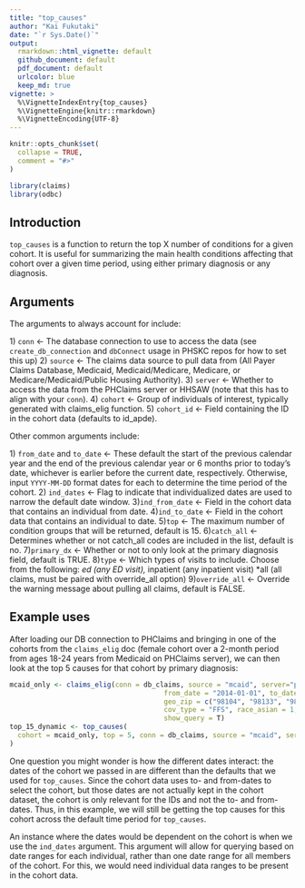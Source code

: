 ```yaml
---
title: "top_causes"
author: "Kai Fukutaki"
date: "`r Sys.Date()`"
output:
  rmarkdown::html_vignette: default
  github_document: default
  pdf_document: default
  urlcolor: blue
  keep_md: true
vignette: >
  %\VignetteIndexEntry{top_causes}
  %\VignetteEngine{knitr::rmarkdown}
  %\VignetteEncoding{UTF-8}
---
```


```r
knitr::opts_chunk$set(
  collapse = TRUE,
  comment = "#>"
)
```

```r
library(claims)
library(odbc)
```

## Introduction

`top_causes` is a function to return the top X number of conditions for a given cohort. It is useful for summarizing the main health conditions affecting that cohort over a given time period, using either primary diagnosis or any diagnosis.

## Arguments

The arguments to always account for include:

1\) `conn` \<- The database connection to use to access the data (see `create_db_connection` and `dbConnect` usage in PHSKC repos for how to set this up)
2\) `source` \<- The claims data source to pull data from (All Payer Claims Database, Medicaid, Medicaid/Medicare, Medicare, or Medicare/Medicaid/Public Housing Authority).
3\) `server` \<- Whether to access the data from the PHClaims server or HHSAW (note that this has to align with your `conn`).
4\) `cohort` \<- Group of individuals of interest, typically generated with claims_elig function.
5\) `cohort_id` \<- Field containing the ID in the cohort data (defaults to id_apde).

Other common arguments include:

1\) `from_date` and `to_date` \<- These default the start of the previous calendar year and the end of the previous calendar year or 6 months prior to today's date, whichever is earlier before the current date, respectively. Otherwise, input `YYYY-MM-DD` format dates for each to determine the time period of the cohort.
2\) `ind_dates` \<- Flag to indicate that individualized dates are used to narrow the default date window.
3\)`ind_from_date` \<- Field in the cohort data that contains an individual from date.
4\)`ind_to_date` \<- Field in the cohort data that contains an individual to date.
5\)`top` \<- The maximum number of condition groups that will be returned, default is 15.
6\)`catch_all` \<- Determines whether or not catch_all codes are included in the list, default is no.
7\)`primary_dx` \<- Whether or not to only look at the primary diagnosis field, default is TRUE.
8\)`type` \<- Which types of visits to include. Choose from the following:
*ed (any ED visit), 
*inpatient (any inpatient visit)
*all (all claims, must be paired with override_all option)
9\)`override_all` \<- Override the warning message about pulling all claims, default is FALSE.


## Example uses

After loading our DB connection to PHClaims and bringing in one of the cohorts from the `claims_elig` doc (female cohort over a 2-month period from ages 18-24 years from Medicaid on PHClaims server), we can then look at the top 5 causes for that cohort by primary diagnosis:

```r
mcaid_only <- claims_elig(conn = db_claims, source = "mcaid", server="phclaims",
                                      from_date = "2014-01-01", to_date = "2016-02-25",
                                      geo_zip = c("98104", "98133", "98155"),
                                      cov_type = "FFS", race_asian = 1, 
                                      show_query = T)
top_15_dynamic <- top_causes(
  cohort = mcaid_only, top = 5, conn = db_claims, source = "mcaid", server="phclaims"
)
```

One question you might wonder is how the different dates interact: the dates of the cohort we passed in are different than the defaults that we used for `top_causes`. Since the cohort data uses to- and from-dates to select the cohort, but those dates are not actually kept in the cohort dataset, the cohort is only relevant for the IDs and not the to- and from-dates. Thus, in this example, we will still be getting the top causes for this cohort across the default time period for `top_causes`.

An instance where the dates would be dependent on the cohort is when we use the `ind_dates` argument. This argument will allow for querying based on date ranges for each individual, rather than one date range for all members of the cohort. For this, we would need individual data ranges to be present in the cohort data.